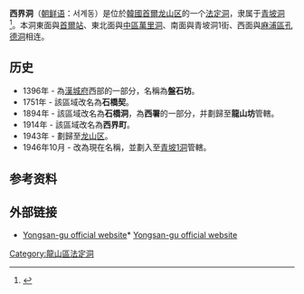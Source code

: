 {{Infobox Korean settlement
| title=西界洞
| img= 
| imgwidth= 
| imgcaption=
| hangul=서계동
| hanja=西界洞
| rr=Seogye-dong
| mr=Sŏkyŏ-tong
| area_km2=
| pop=
| popnote=
| popyear=
| popden_km2= 
| popdennote=
| divs=
| map=
| mapcaption=
}}
'''西界洞'''（[[朝鲜语|朝鲜语]]：서계동）是位於[[大韓民國|韓國]][[首爾|首爾]][[龙山区_(首尔)|龙山区]]的一个[[法定洞|法定洞]]，隶属于[[青坡洞|青坡洞]]<ref name="encyber">{{cite web |url=http://www.encyber.com/search_w/ctdetail.php?masterno=763892&contentno=763892 |title=서계동 (Seogye-dong 西界洞) |publisher=Doosan Encyclopedia |accessdate=2008-04-21 |language=ko |deadurl=yes |archiveurl=https://web.archive.org/web/20100212135650/http://www.encyber.com/search_w/ctdetail.php?masterno=763892&contentno=763892 |archivedate=2010-02-12 }}</ref>。本洞東面與[[首爾站|首爾站]]、東北面與[[中區_(首爾)|中區]][[萬里洞|萬里洞]]、南面與青坡洞1街、西面與[[麻浦區|麻浦區]][[孔德洞|孔德洞]]相连。

==历史==
*1396年 - 為[[漢城府|漢城府]]西部的一部分，名稱為'''盤石坊'''。
*1751年 - 該區域改名為'''石橋契'''。
*1894年 - 該區域改名為'''石橋洞'''，為'''西署'''的一部分，并劃歸至'''龍山坊'''管轄。
*1914年 - 該區域改名為'''西界町'''。
*1943年 - 劃歸至[[龙山区_(首尔)|龙山区]]。
*1946年10月 - 改為現在名稱，並劃入至[[青坡洞|青坡1洞]]管轄。

==参考资料==
{{Reflist}}

==外部链接==
*{{en}} [https://web.archive.org/web/20070928234341/http://yongsan.go.kr/eng/ Yongsan-gu official website]*{{ko}} [http://yongsan.go.kr/ Yongsan-gu official website]{{Wayback|url=http://yongsan.go.kr/eng/ |date=20070928234341 }}

{{首尔特别市龙山区}}

[[Category:龍山區法定洞|Category:龍山區法定洞]]